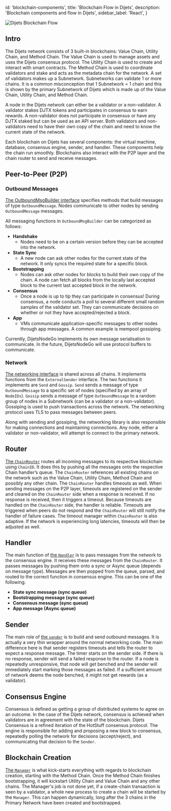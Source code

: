
  id: 'blockchain-components',
  title: 'Blockchain Flow in Dijets',
  description: 'Blockchain components and flow in Dijets',
  sidebar_label: 'React',
}

![Dijets Blockchain Flow](/docs/img/blockchain-flow.png)

## Intro

The Dijets network consists of 3 built-in blockchains: Value Chain, Utility Chain, and
Method Chain. The Value Chain is used to manage assets and uses the Dijets consensus
protocol. The Utility Chain is used to create and interact with smart contracts. The Method Chain is used to coordinate
validators and stake and acts as the metadata chain for the network. A set of validators
makes up a Subnetwork. Subnetworks can validate 1 or more chains. It is a common
misconception that 1 Subnetwork = 1 chain and this is shown by the primary Subnetwork of
Dijets which is made up of the Value Chain, Utility Chain, and Method Chain.

A node in the Dijets network can either be a validator or a non-validator. A
validator stakes DJTX tokens and participates in consensus to earn rewards. A
non-validator does not participate in consensus or have any DJTX staked but can
be used as an API server. Both validators and non-validators need to have their
own copy of the chain and need to know the current state of the network.

Each blockchain on Dijets has several components: the virtual machine,
database, consensus engine, sender, and handler. These components help the chain
run smoothly. Blockchains also interact with the P2P layer and the chain router
to send and receive messages.

## Peer-to-Peer (P2P)

### Outbound Messages

[The OutboundMsgBuilder interface](https://github.com/Dijets-Inc/dijetsnodego/blob/master/message/outbound_msg_builder.go)
specifies methods that build messages of type `OutboundMessage`. Nodes
communicate to other nodes by sending `OutboundMessage` messages.

All messaging functions in `OutboundMsgBuilder` can be categorized as follows:

- **Handshake**
  - Nodes need to be on a certain version before they can be accepted into the network.
- **State Sync**
  - A new node can ask other nodes for the current state of the network. It only
    syncs the required state for a specific block.
- **Bootstrapping**
  - Nodes can ask other nodes for blocks to build their own copy of the chain. A
    node can fetch all blocks from the locally last accepted block to the
    current last accepted block in the network.
- **Consensus**
  - Once a node is up to tip they can participate in consensus! During
    consensus, a node conducts a poll to several different small random samples
    of the validator set. They can communicate decisions on whether or not they
    have accepted/rejected a block.
- **App**
  - VMs communicate application-specific messages to other nodes through app
    messages. A common example is mempool gossiping.

Currently, DijetsNodeGo implements its own message serialisation to communicate.
In the future, DijetsNodeGo will use protocol buffers to communicate.

### Network

[The networking
interface](https://github.com/Dijets-Inc/dijetsnodego/blob/master/network/network.go)
is shared across all chains. It implements functions from the `ExternalSender`
interface. The two functions it implements are `Send` and `Gossip`. `Send` sends
a message of type `OutboundMessage` to a specific set of nodes (specified by an
array of `NodeIDs`). `Gossip` sends a message of type `OutboundMessage` to a
random group of nodes in a Subnetwork (can be a validator or a non-validator).
Gossiping is used to push transactions across the network. The networking
protocol uses TLS to pass messages between peers.

Along with sending and gossiping, the networking library is also responsible for
making connections and maintaining connections. Any node, either a validator or
non-validator, will attempt to connect to the primary network.

## Router

[The
`ChainRouter`](https://github.com/Dijets-Inc/dijetsnodego/blob/master/snow/networking/router/chain_router.go)
routes all incoming messages to its respective blockchain using `ChainID`. It
does this by pushing all the messages onto the respective Chain handler’s queue.
The `ChainRouter` references all existing chains on the network such as the
Value Chain, Utility Chain, Method Chain and possibly any other chain. The `ChainRouter`
handles timeouts as well. When sending messages on the P2P layer, timeouts are
registered on the sender and cleared on the `ChainRouter` side when a response
is received. If no response is received, then it triggers a timeout. Because
timeouts are handled on the `ChainRouter` side, the handler is reliable.
Timeouts are triggered when peers do not respond and the `ChainRouter` will
still notify the handler of failure cases. The timeout manager within
`ChainRouter` is also adaptive. If the network is experiencing long latencies,
timeouts will then be adjusted as well.

## Handler

The main function of [the
`Handler`](https://github.com/Dijets-Inc/dijetsnodego/blob/master/snow/networking/handler/handler.go)
is to pass messages from the network to the consensus engine. It receives these
messages from the `ChainRouter`. It passes messages by pushing them onto a sync
or Async queue (depends on message type). Messages are then popped from the
queue, parsed, and routed to the correct function in consensus engine. This can
be one of the following.

- **State sync message (sync queue)**
- **Bootstrapping message (sync queue)**
- **Consensus message (sync queue)**
- **App message (Async queue)**

## Sender

The main role of [the
`sender`](https://github.com/Dijets-Inc/dijetsnodego/blob/master/snow/networking/sender/sender.go)
is to build and send outbound messages. It is actually a very thin wrapper
around the normal networking code. The main difference here is that sender
registers timeouts and tells the router to expect a response message. The timer
starts on the sender side. If there is no response, sender will send a failed
response to the router. If a node is repeatedly unresponsive, that node will get
benched and the sender will immediately start marking those messages as failed.
If a sufficient amount of network deems the node benched, it might not get
rewards (as a validator).

## Consensus Engine

Consensus is defined as getting a group of distributed systems to agree on an
outcome. In the case of the Dijets network, consensus is achieved when
validators are in agreement with the state of the blockchain. 
Dijets Consensus is a refined iteration of the HotStuff consensus protocol.
The engine is responsible for adding and proposing a new block to consensus,
repeatedly polling the network for decisions (accept/reject), and communicating
that decision to the `Sender`.

## Blockchain Creation

[The
`Manager`](https://github.com/Dijets-Inc/dijetsnodego/blob/master/chains/manager.go)
is what kick-starts everything with regards to blockchain creation, starting with
the Method Chain. Once the Method Chain finishes bootstrapping, it will kickstart Utility Chain
and Value Chain and any other chains. The Manager's job is not done yet, if a
create-chain transaction is seen by a validator, a whole new process to create a
chain will be started by the `Manager`. This can happen dynamically, long after
the 3 chains in the Primary Network have been created and bootstrapped.


